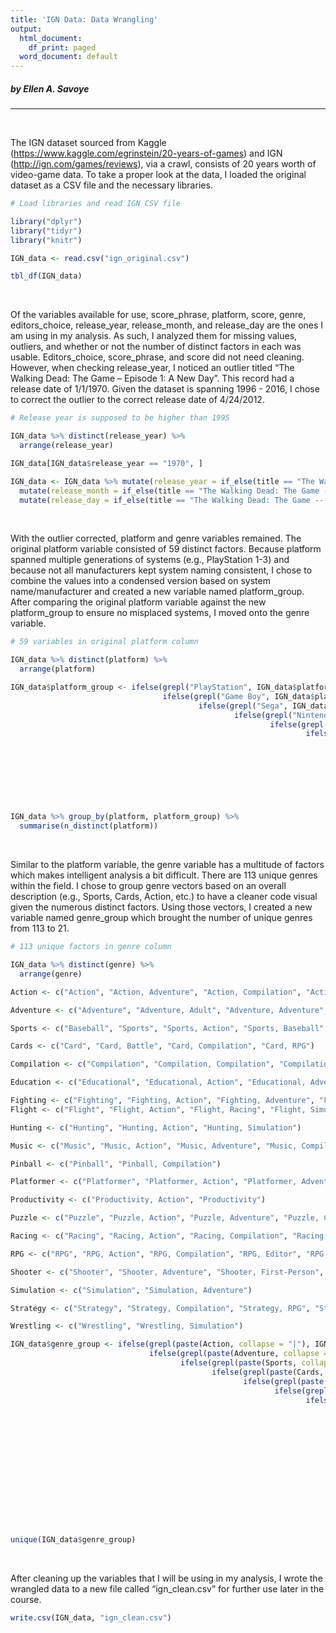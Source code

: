 ```yaml
---
title: 'IGN Data: Data Wrangling'
output:
  html_document:
    df_print: paged
  word_document: default
---
```


##### by Ellen A. Savoye
***
<br>

The IGN dataset sourced from Kaggle (<https://www.kaggle.com/egrinstein/20-years-of-games>) and IGN (<http://ign.com/games/reviews>), via a crawl, consists of 20 years worth of video-game data. To take a proper look at the data, I loaded the original dataset as a CSV file and the necessary libraries.

```r
# Load libraries and read IGN CSV file

library("dplyr")
library("tidyr")
library("knitr")

IGN_data <- read.csv("ign_original.csv")
```

```r
tbl_df(IGN_data)
```

<br>

Of the variables available for use, score_phrase, platform, score, genre, editors_choice, release_year, release_month, and release_day are the ones I am using in my analysis. As such, I analyzed them for missing values, outliers, and whether or not the number of distinct factors in each was usable. Editors_choice, score_phrase, and score did not need cleaning. However, when checking release_year, I noticed an outlier titled "The Walking Dead: The Game -- Episode 1: A New Day". This record had a release date of 1/1/1970. Given the dataset is spanning 1996 - 2016, I chose to correct the outlier to the correct release date of 4/24/2012.

```r
# Release year is supposed to be higher than 1995

IGN_data %>% distinct(release_year) %>% 
  arrange(release_year)

IGN_data[IGN_data$release_year == "1970", ]

IGN_data <- IGN_data %>% mutate(release_year = if_else(title == "The Walking Dead: The Game -- Episode 1: A New Day", as.integer(2012), release_year)) %>% 
  mutate(release_month = if_else(title == "The Walking Dead: The Game -- Episode 1: A New Day", as.integer(4), release_month)) %>% 
  mutate(release_day = if_else(title == "The Walking Dead: The Game -- Episode 1: A New Day", as.integer(24), release_day))

```

<br>

With the outlier corrected, platform and genre variables remained. The original platform variable consisted of 59 distinct factors. Because platform spanned multiple generations of systems (e.g., PlayStation 1-3) and because not all manufacturers kept system naming consistent, I chose to combine the values into a condensed version based on system name/manufacturer and created a new variable named platform_group. After comparing the original platform variable against the new platform_group to ensure no misplaced systems, I moved onto the genre variable.

```r
# 59 variables in original platform column

IGN_data %>% distinct(platform) %>% 
  arrange(platform)

IGN_data$platform_group <- ifelse(grepl("PlayStation", IGN_data$platform, ignore.case = TRUE), "PlayStation", 
                                  ifelse(grepl("Game Boy", IGN_data$platform, ignore.case = TRUE), "Game Boy",
                                          ifelse(grepl("Sega", IGN_data$platform, ignore.case = TRUE) | grepl("Genesis", IGN_data$platform, ignore.case = TRUE) | grepl("Dreamcast", IGN_data$platform, ignore.case = TRUE) | grepl("Master System", IGN_data$platform, ignore.case = TRUE) | grepl("Saturn", IGN_data$platform, ignore.case = TRUE), "Sega",
                                                  ifelse(grepl("Nintendo", IGN_data$platform, ignore.case = TRUE) | grepl("NES", IGN_data$platform, ignore.case = TRUE) | grepl("Wii", IGN_data$platform, ignore.case = TRUE) | grepl("GameCube", IGN_data$platform, ignore.case = TRUE), "Nintendo",
                                                          ifelse(grepl("Xbox", IGN_data$platform, ignore.case = TRUE), "Xbox",
                                                                  ifelse(grepl("Iphone", IGN_data$platform, ignore.case = TRUE) | grepl("Ipod", IGN_data$platform, ignore.case = TRUE) | grepl("Ipad", IGN_data$platform, ignore.case = TRUE) | grepl("Macintosh", IGN_data$platform, ignore.case = TRUE), "Apple",
                                                                          ifelse(grepl("Atari", IGN_data$platform, ignore.case = TRUE) | grepl("Lynx", IGN_data$platform, ignore.case = TRUE), "Atari",
                                                                                  ifelse(grepl("Windows", IGN_data$platform, ignore.case = TRUE) | grepl("PC", IGN_data$platform, ignore.case = TRUE), "Windows",
                                                                                          ifelse(grepl("NeoGeo", IGN_data$platform, ignore.case = TRUE), "NeoGeo",
                                                                                                  ifelse(grepl("Ouya", IGN_data$platform, ignore.case = TRUE) | grepl("Android", IGN_data$platform, ignore.case = TRUE), "Android",
                                                                                                          ifelse(grepl("SteamOS", IGN_data$platform, ignore.case = TRUE) | grepl("Linux", IGN_data$platform, ignore.case = TRUE), "Linux",
                                                                                                                  ifelse(grepl("TurboGrafx", IGN_data$platform, ignore.case = TRUE), "TurboGrafx",
                                                                                                                          ifelse(grepl("WonderSwan", IGN_data$platform, ignore.case = TRUE), "WonderSwan", "Other")))))))))))))

IGN_data %>% group_by(platform, platform_group) %>% 
  summarise(n_distinct(platform))

```

<br>

Similar to the platform variable, the genre variable has a multitude of factors which makes intelligent analysis a bit difficult. There are 113 unique genres within the field. I chose to group genre vectors based on an overall description (e.g., Sports, Cards, Action, etc.) to have a cleaner code visual given the numerous distinct factors. Using those vectors, I created a new variable named genre_group which brought the number of unique genres from 113 to 21. 

```r

# 113 unique factors in genre column 

IGN_data %>% distinct(genre) %>% 
  arrange(genre)

Action <- c("Action", "Action, Adventure", "Action, Compilation", "Action, Editor", "Action, Platformer", "Action, Puzzle", "Action, RPG", "Action, Simulation", "Action, Strategy")

Adventure <- c("Adventure", "Adventure, Adult", "Adventure, Adventure", "Adventure, Compilation", "Adventure, Episodic", "Adventure, Platformer", "Adventure, RPG")

Sports <- c("Baseball", "Sports", "Sports, Action", "Sports, Baseball", "Sports, Compilation", "Sports, Editor", "Sports, Fighting", "Sports, Golf", "Sports, Other", "Sports, Party", "Sports, Racing", "Sports, Simulation")

Cards <- c("Card", "Card, Battle", "Card, Compilation", "Card, RPG")

Compilation <- c("Compilation", "Compilation, Compilation", "Compilation, RPG")

Education <- c("Educational", "Educational, Action", "Educational, Adventure", "Educational, Card", "Educational, Productivity", "Educational, Puzzle", "Educational, Simulation", "Educational, Trivia")

Fighting <- c("Fighting", "Fighting, Action", "Fighting, Adventure", "Fighting, Compilation", "Fighting, RPG", "Fighting, Simulation")
Flight <- c("Flight", "Flight, Action", "Flight, Racing", "Flight, Simulation")

Hunting <- c("Hunting", "Hunting, Action", "Hunting, Simulation")

Music <- c("Music", "Music, Action", "Music, Adventure", "Music, Compilation", "Music, Editor", "Music, RPG")

Pinball <- c("Pinball", "Pinball, Compilation")

Platformer <- c("Platformer", "Platformer, Action", "Platformer, Adventure")

Productivity <- c("Productivity, Action", "Productivity")

Puzzle <- c("Puzzle", "Puzzle, Action", "Puzzle, Adventure", "Puzzle, Compilation", "Puzzle, Platformer", "Puzzle, RPG", "Puzzle, Word Game")

Racing <- c("Racing", "Racing, Action", "Racing, Compilation", "Racing, Editor", "Racing, Shooter", "Racing, Simulation")

RPG <- c("RPG", "RPG, Action", "RPG, Compilation", "RPG, Editor", "RPG, Simulation")

Shooter <- c("Shooter", "Shooter, Adventure", "Shooter, First-Person", "Shooter, Platformer", "Shooter, RPG")

Simulation <- c("Simulation", "Simulation, Adventure")

Strategy <- c("Strategy", "Strategy, Compilation", "Strategy, RPG", "Strategy, Simulation")

Wrestling <- c("Wrestling", "Wrestling, Simulation")

IGN_data$genre_group <- ifelse(grepl(paste(Action, collapse = "|"), IGN_data$genre, ignore.case = FALSE), "Action",
                               ifelse(grepl(paste(Adventure, collapse = "|"), IGN_data$genre, ignore.case = FALSE), "Adventure",
                                      ifelse(grepl(paste(Sports, collapse = "|"), IGN_data$genre, ignore.case = FALSE), "Sports",
                                             ifelse(grepl(paste(Cards, collapse = "|"), IGN_data$genre, ignore.case = FALSE), "Cards",
                                                    ifelse(grepl(paste(Compilation, collapse = "|"), IGN_data$genre, ignore.case = FALSE), "Compilation",
                                                           ifelse(grepl(paste(Education, collapse = "|"), IGN_data$genre, ignore.case = FALSE), "Education",
                                                                  ifelse(grepl(paste(Fighting, collapse = "|"), IGN_data$genre, ignore.case = FALSE), "Fighting",
                                                                         ifelse(grepl(paste(Flight, collapse = "|"), IGN_data$genre, ignore.case = FALSE), "Flight",
                                                                                ifelse(grepl(paste(Hunting, collapse = "|"), IGN_data$genre, ignore.case = FALSE), "Hunting",
                                                                                       ifelse(grepl(paste(Music, collapse = "|"), IGN_data$genre, ignore.case = FALSE), "Music",
                                                                                              ifelse(grepl(paste(Pinball, collapse = "|"), IGN_data$genre, ignore.case = FALSE), "Pinball",
                                                                                                     ifelse(grepl(paste(Platformer, collapse = "|"), IGN_data$genre, ignore.case = FALSE), "Platformer",
                                                                                                            ifelse(grepl(paste(Productivity, collapse = "|"), IGN_data$genre, ignore.case = FALSE), "Productivity",
                                                                                                                   ifelse(grepl(paste(Puzzle, collapse = "|"), IGN_data$genre, ignore.case = FALSE), "Puzzle",
                                                                                                                          ifelse(grepl(paste(Racing, collapse = "|"), IGN_data$genre, ignore.case = FALSE), "Racing",
                                                                                                                                 ifelse(grepl(paste(RPG, collapse = "|"), IGN_data$genre, ignore.case = FALSE), "RPG",
                                                                                                                                        ifelse(grepl(paste(Shooter, collapse = "|"), IGN_data$genre, ignore.case = FALSE), "Shooter",
                                                                                                                                               ifelse(grepl(paste(Simulation, collapse = "|"), IGN_data$genre, ignore.case = FALSE), "Simulation",
                                                                                                                                                      ifelse(grepl(paste(Strategy, collapse = "|"), IGN_data$genre, ignore.case = FALSE), "Strategy",
                                                                                                                                                             ifelse(grepl(paste(Wrestling, collapse = "|"), IGN_data$genre, ignore.case = FALSE), "Wrestling", "Other"))))))))))))))))))))
                                                  
unique(IGN_data$genre_group)
```

<br>

After cleaning up the variables that I will be using in my analysis, I wrote the wrangled data to a new file called "ign_clean.csv" for further use later in the course.

```r

write.csv(IGN_data, "ign_clean.csv")

```


















